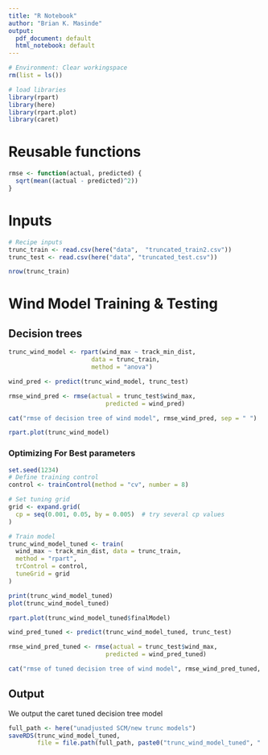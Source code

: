 ```yaml
---
title: "R Notebook"
author: "Brian K. Masinde"
output:
  pdf_document: default
  html_notebook: default
---
```


```r
# Environment: Clear workingspace
rm(list = ls())

# load libraries
library(rpart)
library(here)
library(rpart.plot)
library(caret)
```

# Reusable functions
```r
rmse <- function(actual, predicted) {
  sqrt(mean((actual - predicted)^2))
}
```

# Inputs
```r
# Recipe inputs
trunc_train <- read.csv(here("data",  "truncated_train2.csv"))
trunc_test <- read.csv(here("data", "truncated_test.csv"))

nrow(trunc_train)
```

# Wind Model Training & Testing
## Decision trees
```r
trunc_wind_model <- rpart(wind_max ~ track_min_dist,
                       data = trunc_train,
                       method = "anova")
```

```r
wind_pred <- predict(trunc_wind_model, trunc_test)

rmse_wind_pred <- rmse(actual = trunc_test$wind_max, 
                           predicted = wind_pred)

cat("rmse of decision tree of wind model", rmse_wind_pred, sep = " ")
```


```r
rpart.plot(trunc_wind_model)
```

### Optimizing For Best parameters
```r
set.seed(1234)
# Define training control
control <- trainControl(method = "cv", number = 8)

# Set tuning grid
grid <- expand.grid(
  cp = seq(0.001, 0.05, by = 0.005)  # try several cp values
)

# Train model
trunc_wind_model_tuned <- train(
  wind_max ~ track_min_dist, data = trunc_train,
  method = "rpart",
  trControl = control,
  tuneGrid = grid
)

print(trunc_wind_model_tuned)
plot(trunc_wind_model_tuned)
```


```r
rpart.plot(trunc_wind_model_tuned$finalModel)
```

```r
wind_pred_tuned <- predict(trunc_wind_model_tuned, trunc_test)

rmse_wind_pred_tuned <- rmse(actual = trunc_test$wind_max, 
                           predicted = wind_pred_tuned)

cat("rmse of tuned decision tree of wind model", rmse_wind_pred_tuned, sep = " ")
```


## Output
We output the caret tuned decision tree model
```r
full_path <- here("unadjusted SCM/new trunc models")
saveRDS(trunc_wind_model_tuned, 
        file = file.path(full_path, paste0("trunc_wind_model_tuned", ".rds")))
```




